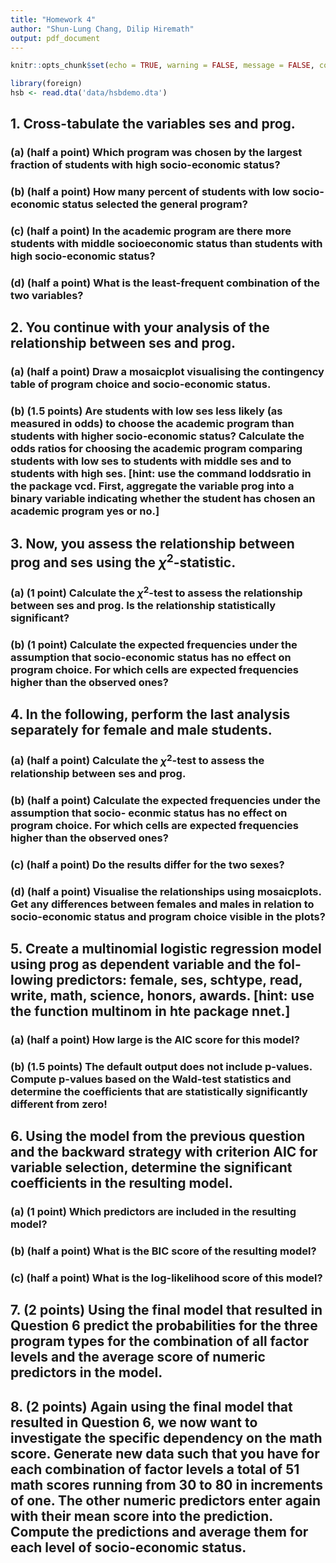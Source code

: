 ```yaml
---
title: "Homework 4"
author: "Shun-Lung Chang, Dilip Hiremath"
output: pdf_document
---
```


```r
knitr::opts_chunk$set(echo = TRUE, warning = FALSE, message = FALSE, comment = '', fig.align = 'center', fig.height = 4, fig.width = 4)
```

```r
library(foreign)
hsb <- read.dta('data/hsbdemo.dta')
```

## 1. Cross-tabulate the variables ses and prog.

### (a) (half a point) Which program was chosen by the largest fraction of students with high socio-economic status?

### (b) (half a point) How many percent of students with low socio-economic status selected the general program?

### (c) (half a point) In the academic program are there more students with middle socioeconomic status than students with high socio-economic status?

### (d) (half a point) What is the least-frequent combination of the two variables?

## 2. You continue with your analysis of the relationship between ses and prog.

### (a) (half a point) Draw a mosaicplot visualising the contingency table of program choice and socio-economic status.

### (b) (1.5 points) Are students with low ses less likely (as measured in odds) to choose the academic program than students with higher socio-economic status? Calculate the odds ratios for choosing the academic program comparing students with low ses to students with middle ses and to students with high ses. [hint: use the command loddsratio in the package vcd. First, aggregate the variable prog into a binary variable indicating whether the student has chosen an academic program yes or no.]

## 3. Now, you assess the relationship between prog and ses using the $\chi^2$-statistic.

### (a) (1 point) Calculate the $\chi^2$-test to assess the relationship between ses and prog. Is the relationship statistically significant?

### (b) (1 point) Calculate the expected frequencies under the assumption that socio-economic status has no effect on program choice. For which cells are expected frequencies higher than the observed ones?

## 4. In the following, perform the last analysis separately for female and male students.

### (a) (half a point) Calculate the $\chi^2$-test to assess the relationship between ses and prog.

### (b) (half a point) Calculate the expected frequencies under the assumption that socio- econmic status has no effect on program choice. For which cells are expected frequencies higher than the observed ones?

### (c) (half a point) Do the results differ for the two sexes?

### (d) (half a point) Visualise the relationships using mosaicplots. Get any differences between females and males in relation to socio-economic status and program choice visible in the plots?

## 5. Create a multinomial logistic regression model using prog as dependent variable and the fol- lowing predictors: female, ses, schtype, read, write, math, science, honors, awards. [hint: use the function multinom in hte package nnet.]

### (a) (half a point) How large is the AIC score for this model?

### (b) (1.5 points) The default output does not include p-values. Compute p-values based on the Wald-test statistics and determine the coefficients that are statistically significantly different from zero!

## 6. Using the model from the previous question and the backward strategy with criterion AIC for variable selection, determine the significant coefficients in the resulting model.

### (a) (1 point) Which predictors are included in the resulting model? 

### (b) (half a point) What is the BIC score of the resulting model?

### (c) (half a point) What is the log-likelihood score of this model?

## 7. (2 points) Using the final model that resulted in Question 6 predict the probabilities for the three program types for the combination of all factor levels and the average score of numeric predictors in the model.

## 8. (2 points) Again using the final model that resulted in Question 6, we now want to investigate the specific dependency on the math score. Generate new data such that you have for each combination of factor levels a total of 51 math scores running from 30 to 80 in increments of one. The other numeric predictors enter again with their mean score into the prediction. Compute the predictions and average them for each level of socio-economic status.